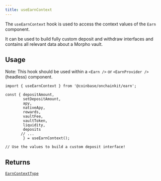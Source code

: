 ```yaml
---
title: useEarnContext
---
```



The `useEarnContext` hook is used to access the context values of the `Earn` component.

It can be used to build fully custom deposit and withdraw interfaces and contains all relevant data about a Morpho vault.


## Usage

Note: This hook should be used within a `<Earn />` or `<EarnProvider />` (headless) component.

```tsx code
import { useEarnContext } from '@coinbase/onchainkit/earn';

const { depositAmount, 
        setDepositAmount, 
        apy, 
        nativeApy, 
        rewards, 
        vaultFee, 
        vaultToken, 
        liquidity, 
        deposits 
       // ...  
        } = useEarnContext();

// Use the values to build a custom deposit interface!
```

## Returns

[`EarnContextType`](/onchainkit/earn/types#earncontexttype)
